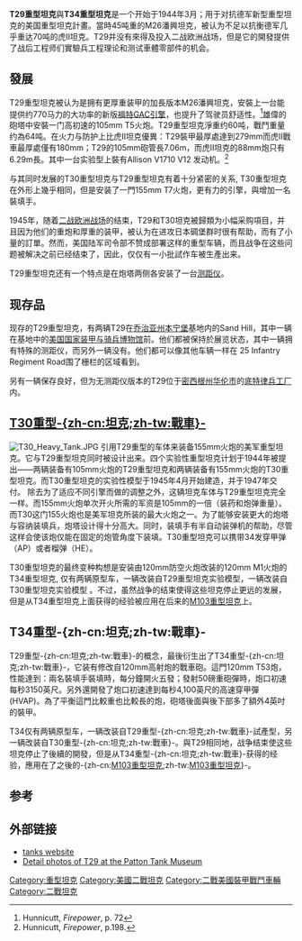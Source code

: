 {{Infobox Weapon
|name=T29重型坦克
|image= Image:T29.Fort Knox.0007x8yr.jpg
|image_size= 300px
|caption= T29重型坦克<br>2007年於喬治．巴頓將軍博物館
|type= [[重型坦克|重型坦克]]
|origin= {{flagcountry|美国}}
|is_vehicle=yes
 |service=仅用于实验
 |used_by=[[美国陆军|美国陆军]]
 |wars= 
 |designer= 
 |design_date=1944-1945
 |manufacturer= Pressed Steel Car Company<br>底特律兵工廠
 |unit_cost=
 |production_date=
 |number= 
 |variants= T29E1, T29E2,  T29E3
 |weight= 战斗重量141,500 磅 (70.5 [[短噸|短噸]], 64.2 [[公吨|公吨]])
 |length= 炮管前向时：37英呎11.5英吋(11.57米)；炮管后向时：32英呎9英吋 (10米) 
 |width= 挡泥板外侧为 12英呎5.5英吋 (3.80米)
 |height= [[車長塔|車長塔]]顶部为 10英呎 6英吋 (3.20米)
 |crew= 6名 (驾驶员, 车长, 炮手, 无线电操作员兼前部机枪手, 装填手兩名 )<ref name="Hunnicutt, Firepower, p.197">Hunnicutt, ''Firepower'', p.197.</ref>
 |armour= 車體首上 4英吋(102 毫米)54度傾斜裝甲,<br> 車體首下 2.75英吋(70 毫米)58度傾斜裝甲,<br>主炮炮盾8-11英吋(203-279 毫米),<br>炮塔前面7英吋(178 毫米)垂直裝甲,<br>炮塔侧面5英吋(127 毫米)垂直裝甲<ref name="Hunnicutt, Firepower, p.197"/> 
|primary_armament= 105 mm T5E2 线膛炮 (携行弹药63枚)
|secondary_armament= 同轴[[机枪|机枪]]: 2 x [[.50_BMG|.50]] (12.7mm) [[白朗寧M2重機槍|白朗寧M2重機槍]],<br> [[防空|防空]]机枪：1x .50 [[白朗寧M2重機槍|白朗寧M2重機槍]] (以上备弹2,420 发),<br>前置机枪 1x .30 [[白朗寧M1919中型機槍|白朗寧M1919A4機槍]](备弹2,500发)
 |engine= 1649 立方英吋 (27 公升) [[Ford_GAA_engine|Ford GAC]] [[四行程|四行程]] 60度夹角[[V12_engine|V12]][[汽油|汽油]]引擎<ref name="Hunnicutt, Firepower, p.197"/> 
 | engine_power= 650 总马力/2800 rpm, 770 净马力/2800 rpm
 |transmission=[[General_Motors|General Motors]] CD-850-1 [[Cross_Drive|Cross Drive]], 三档位(两档前进,一档倒退); 后置驱动轮
 |fuel_capacity= 300 美制加仑 (1140 公升)
 | pw_ratio= 10 马力/噸
 |suspension= 扭力杆式
 |cclearance= 18.8 英吋 (48 公分)
 |vehicle_range=100 英里 (160 公里)
 | speed= 22 mph (35 千米/小时)
}}
{{Otheruses|subject=美军重型坦克|other=中国大陆的一趟车次|T29/30次列车}}
'''T29重型坦克'''與'''T34重型坦克'''是一个开始于1944年3月；用于对抗德军新型重型坦克的美国重型坦克計畫。當時45吨重的M26潘興坦克，被认为不足以抗衡德军几乎重达70吨的虎II坦克。T29并没有來得及投入二战欧洲战场，但是它的開發提供了战后工程师们實驗兵工程理论和测试車體零部件的机会。

==發展==
T29重型坦克被认为是拥有更厚重装甲的加長版本M26潘興坦克，安裝上一台能提供约770马力的大功率的新版[[福特GAC引擎|福特GAC引擎]]，也提升了驾驶员舒适性。<ref>Hunnicutt, ''Firepower'', p. 72</ref>雄偉的砲塔中安裝一门高初速的105mm T5火炮。T29重型坦克淨重约60吨，戰鬥重量约為64吨。在火力与防护上比虎II坦克優異：T29裝甲最厚處達到279mm而虎II戰車最厚處僅有180mm；T29的105mm砲管長7.06m，而虎II坦克的88mm炮只有6.29m長。其中一台实验型上裝有Allison V1710 V12 发动机。<ref>Hunnicutt, ''Firepower'', p.198.</ref>

与其同时发展的T30重型坦克与T29重型坦克有着十分紧密的关系, T30重型坦克在外形上幾乎相同，但是安装了一門155mm T7火炮，更有力的引擎，與增加一名裝填手。

1945年，随着[[二战欧洲战场|二战欧洲战场]]的结束，T29和T30坦克被歸類为小幅采购項目，并且因为他们的重炮和厚重的装甲，被认为在进攻日本碉堡群时很有帮助，而有了小量的訂單。然而，美国陆军司令部不赞成部署这样的重型车辆，而且战争在这些问题被解决之前已经结束了，因此，仅仅有一小批試作车被生產出来。

T29重型坦克还有一个特点是在炮塔两侧各安装了一台[[测距仪|测距仪]]。

==现存品==
现存的T29重型坦克，有两辆T29在[[乔治亚州|乔治亚州]][[本宁堡|本宁堡]]基地内的Sand Hill，其中一辆在基地中的[[美国国家装甲与骑兵博物馆|美国国家装甲与骑兵博物馆]]前。他们都被保持於展览状态，其中一辆拥有特殊的测距仪，而另外一辆没有。他们都可以像其他车辆一样在 25 Infantry Regiment Road围了栅栏的区域看到。

另有一辆保存良好，但为无测距仪版本的T29位于[[密西根州|密西根州]][[华伦市|华伦市]]的[[底特律兵工厂|底特律兵工厂]]内。

== [[T30重型坦克|T30重型-{zh-cn:坦克;zh-tw:戰車}-]] ==
[[File:T30_Heavy_Tank.JPG|thumb]]
引用T29重型的车体来装备155mm火炮的美军重型坦克。它与T29重型坦克同时被设计出来。四个实验性重型坦克计划于1944年被提出——两辆装备有105mm火炮的T29重型坦克和两辆装备有155mm火炮的T30重型坦克。而T30重型坦克的实验性模型于1945年4月开始建造，并于1947年交付。 除去为了适应不同引擎而做的调整之外，这辆坦克车体与T29重型坦克完全一样。而155mm火炮单次开火所需的军资是105mm的一倍（装药和炮弹重量）。 而T30这门155火炮也是美军坦克所装的最大火炮之一。为了能够安装更大的炮塔与容纳装填兵，炮塔设计得十分高大。同时，装填手有半自动装弹机的帮助，尽管这样会使该炮仅能在固定的炮管角度下装填。T30重型坦克可以携带34发穿甲弹（AP）或者榴弹（HE）。

T30重型坦克的最终变种构想是安装由120mm防空火炮改装的120mm M1火炮的T34重型坦克, 仅有两辆原型车，一辆改装自T29重型坦克实验模型，一辆改装自T30重型坦克实验模型 。不过，虽然战争的结束使得这些坦克停止更远的发展，但是从T34重型坦克上面获得的经验被应用在后来的[[M103重型坦克|M103重型坦克]]上。

==T34重型-{zh-cn:坦克;zh-tw:戰車}-==
T29重型-{zh-cn:坦克;zh-tw:戰車}-的概念，最後衍生出了T34重型-{zh-cn:坦克;zh-tw:戰車}-，它装有修改自120mm高射炮的戰車砲。這門120mm T53炮，性能達到：兩名裝填手裝填時，每分鐘開火五發；發射50磅重砲彈時，炮口初速每秒3150英尺。另外還開發了炮口初速達到每秒4,100英尺的高速穿甲彈(HVAP)。為了平衡這門比較重也比較長的炮，砲塔後面與後下部多了額外4英吋的裝甲。

T34仅有两辆原型车，一辆改装自T29重型-{zh-cn:坦克;zh-tw:戰車}-試產型，另一辆改装自T30重型-{zh-cn:坦克;zh-tw:戰車}-。與T29相同地，战争结束使这些坦克停止了後續的開發，但是从T34重型-{zh-cn:坦克;zh-tw:戰車}-获得的经验，應用在了之後的-{zh-cn:[[M103重型坦克|M103重型坦克]];zh-tw:[[M103重型戰車|M103重型坦克]]}-。

==参考==
{{reflist}}

==外部链接==
* [http://mailer.fsu.edu/~akirk/tanks/UnitedStates/heavytanks/HeavyTanks.html tanks website]{{Wayback|url=http://mailer.fsu.edu/~akirk/tanks/UnitedStates/heavytanks/HeavyTanks.html |date=20140816093644 }}
* [http://www.peachmountain.com/5star/Tanks_Patton_Tanks_M29_Tank.aspx Detail photos of T29 at the Patton Tank Museum]{{Wayback|url=http://www.peachmountain.com/5star/Tanks_Patton_Tanks_M29_Tank.aspx |date=20131007175900 }}

{{二戰美國裝甲戰鬥車輛}}
[[Category:重型坦克|Category:重型坦克]]
[[Category:美國二戰坦克|Category:美國二戰坦克]]
[[Category:二戰美國裝甲戰鬥車輛|Category:二戰美國裝甲戰鬥車輛]]
[[Category:二戰坦克|Category:二戰坦克]]